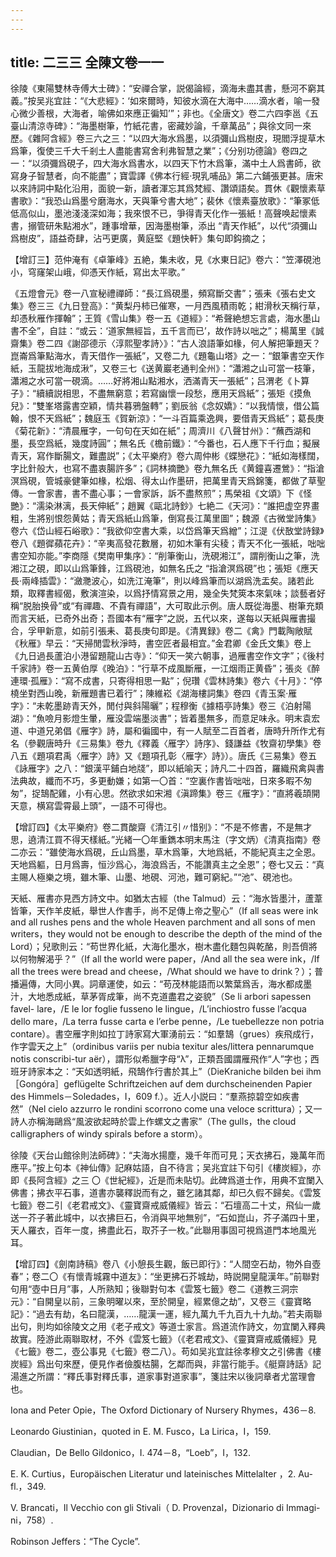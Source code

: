 ```yaml
---
---
---
```

title: 二三三 全陳文卷一一
---




徐陵《東陽雙林寺傅大士碑》：“安禪合掌，説偈論經，滴海未盡其書，懸河不窮其義。”按吴兆宜註：“《大悲經》：‘如來爾時，知彼水滴在大海中……滴水者，喻一發心微少善根，大海者，喻佛如來應正徧知’”；非也。《全唐文》卷二六四李邕《五臺山清涼寺碑》：“海墨樹筆，竹紙花書，密藏妙論，千章萬品”；與徐文同一來歷。《雜阿含經》卷三六之三：“以四大海水爲墨，以須彌山爲樹皮，現閻浮提草木爲筆，復使三千大千剎土人盡能書寫舍利弗智慧之業”；《分别功德論》卷四之一：“以須彌爲硯子，四大海水爲書水，以四天下竹木爲筆，滿中土人爲書師，欲寫身子智慧者，向不能盡”；寶雲譯《佛本行經·現乳哺品》第二六鋪張更甚。唐宋以來詩詞中點化沿用，面貌一新，讀者渾忘其爲梵經、讚頌語矣。貫休《觀懷素草書歌》：“我恐山爲墨兮磨海水，天與筆兮書大地”；裴休《懷素臺放歌》：“筆冢低低高似山，墨池淺淺深如海；我來恨不已，爭得青天化作一張紙！高聲唤起懷素書，搦管研朱點湘水”，踵事增華，因海墨樹筆，添出 “青天作紙”，以代“須彌山爲樹皮”，語益奇肆，沾丐更廣，黄庭堅《題快軒》集句即鈎摘之；

【增訂三】范仲淹有《卓筆峰》五絶，集未收，見《水東日記》卷六：“笠澤硯池小，穹窿架山峨，仰憑天作紙，寫出太平歌。”

《五燈會元》卷一八宣秘禮禪師：“長江爲硯墨，頻寫斷交書”；張耒《張右史文集》卷三三《九日登高》：“黄梨丹柿已催寒，一月西風積雨乾；紺滑秋天稱行草，却憑秋雁作揮翰”；王質《雪山集》卷一五《道經》：“希聲絶想忘言處，海水墨山書不全”，自註：“或云：‘道家無經旨，五千言而已’，故作詩以咄之”；楊萬里《誠齋集》卷二四《謝邵德示〈淳熙聖孝詩〉》：“古人浪語筆如椽，何人解把筆題天？崑崙爲筆點海水，青天借作一張紙”，又卷二九《題龜山塔》之一：“銀筆書空天作紙，玉龍拔地海成湫”，又卷三七《送黄巖老通判全州》：“瀟湘之山可當一枝筆，瀟湘之水可當一硯滴。……好將湘山點湘水，洒滿青天一張紙”；吕渭老《卜算子》：“續續説相思，不盡無窮意；若寫幽懷一段愁，應用天爲紙”；張矩《摸魚兒》：“雙峯塔露書空穎，情共暮鴉盤轉”；劉辰翁《念奴嬌》：“以我情懷，借公篇翰，恨不天爲紙”；魏庭玉《賀新涼》：“一斗百篇乘逸興，要借青天爲紙”；葛長庚《菊花新》：“清晨雁字，一句句在天如在紙”；周濟川《八聲甘州》：“蘸西湖和墨，長空爲紙，幾度詩圓”；無名氏《檐前鐵》：“今番也，石人應下千行血；擬展青天，寫作斷腸文，難盡説”；《太平樂府》卷六周仲彬《蝶戀花》：“紙如海樣闊，字比針般大，也寫不盡衷腸許多”；《詞林摘艷》卷九無名氏《黄鐘喜遷鶯》：“指滄溟爲硯，管城豪健筆如椽，松烟、得太山作墨研，把萬里青天爲錦箋，都做了草聖傳。一會家書，書不盡心事；一會家訴，訴不盡熬煎”；馬榮祖《文頌》下《怪艷》：“濡染淋漓，長天伸紙”；趙翼《甌北詩鈔》七絶二《天河》：“誰把虚空界畫粗，生將别恨怨黄姑；青天爲紙山爲筆，倒寫長江萬里圖”；魏源《古微堂詩集》卷六《岱山經石峪歌》：“我欲仰空書大乘，以岱爲筆天爲繒”；江湜《伏敔堂詩録》卷八《題徲蘋花卉》：“辛夷高發花數層，初如木筆有尖稜；青天不化一張紙，咄咄書空知亦能。”李商隱《樊南甲集序》：“削筆衡山，洗硯湘江”，謂削衡山之筆，洗湘江之硯，即以山爲筆鋒，江爲硯池，如無名氏之 “指滄溟爲硯”也；張矩《應天長·兩峰插雲》：“瀲灧波心，如洗江淹筆”，則以峰爲筆而以湖爲洗盂矣。諸若此類，取釋書經偈，敷演渲染，以爲抒情寫景之用，幾全失梵筴本來氣味；談藝者好稱“脱胎换骨”或“有禪趣、不貴有禪語”，大可取此示例。唐人既從海墨、樹筆充類而言天紙，已奇外出奇；吾國本有“雁字”之説，五代以來，遂每以天紙與雁書撮合，孚甲新意，如前引張耒、葛長庚句即是。《清異録》卷二《禽》門載陶敞賦《秋雁》早云：“天掃閒雲秋淨時，書空匠者最相宜。”金君卿《金氏文集》卷上《九日過長蘆泊小港留題龍山古寺》：“仰天一笑六朝事，過雁書空作文字”；《後村千家詩》卷一五黄伯厚《晚泊》：“行草不成風斷雁，一江烟雨正黄昏”；張炎《醉連環·孤雁》：“寫不成書，只寄得相思一點”；倪瓚《雲林詩集》卷六《十月》：“停橈坐對西山晚，新雁題書已着行”；陳維崧《湖海樓詞集》卷四《青玉案·雁字》：“未乾墨跡青天外，閒付與斜陽曬”；程穆衡《據梧亭詩集》卷三《泊射陽湖》：“魚噞月影燈生暈，雁没雲端墨淡書”；皆着墨無多，而意足味永。明末袁宏道、中道兄弟倡《雁字》詩，屬和徧國中，有一人賦至二百首者，唐時升所作尤有名（參觀唐時升《三易集》卷九《釋義〈雁字〉詩序》、錢謙益《牧齋初學集》卷八五《題項君禹〈雁字〉詩》又《題項孔彰〈雁字〉詩》）。唐氏《三易集》卷五《詠雁字》之八：“銀漢平鋪白地牋”，即以紙喻天；詩凡二十四首，羅織飛禽與書法典故，纖而不巧，多更動嫌；如第一〇首：“空裏作書皆咄咄，日來多暇不匆匆”，捉鵠配雞，小有心思。然欲求如宋湘《滇蹄集》卷三《雁字》：“直將羲頡開天意，横寫雲霄最上頭”，一語不可得也。

【增訂四】《太平樂府》卷二貫酸齋《清江引〃惜别》：“不是不修書，不是無才思，遶清江買不得天樣紙。”光緒一〇年重鐫本明末馬注（字文炳）《清真指南》卷二亦云：“雖使海水爲硯，丘山爲墨，草木爲筆，大地爲紙，不能紀真主之全恩。天地爲軀，日月爲壽，恒沙爲心，海浪爲舌，不能讚真主之全恩”；卷七又云：“真主賜人極樂之境，雖木筆、山墨、地硯、河池，難可窮紀。”“池”、硯池也。

天紙、雁書亦見西方詩文中。如猶太古經（the Talmud）云：“海水皆墨汁，蘆葦皆筆，天作羊皮紙，舉世人作書手，尚不足傳上帝之聖心”（If all seas were ink and all rushes pens and the whole Heaven parchment and all sons of men writers，they would not be enough to describe the depth of the mind of the Lord）；兒歌則云：“苟世界化紙，大海化墨水，樹木盡化麵包與乾酪，則吾儕將以何物解渴乎？”（If all the world were paper，/And all the sea were ink，/If all the trees were bread and cheese，/What should we have to drink？）；普播遍傳，大同小異。詞章運使，如云：“苟茂林能語而以繁葉爲舌，海水都成墨汁，大地悉成紙，草茅胥成筆，尚不克道盡君之姿貌”（Se li arbori sapessen favel- lare，/E le lor foglie fusseno le lingue，/L’inchiostro fusse l’acqua dello mare，/La terra fusse carta e l’erbe penne，/Le tuebellezze non potria contare）。書空雁字則如拉丁詩家寫大軍湧前云：“如羣鵠（grues）疾飛成行，作字雲天之上”（ordinibus variis per nubia texitur ales/littera pennarumque notis conscribi-tur aër），謂形似希臘字母“λ”，正類吾國謂雁飛作“人”字也；西班牙詩家本之：“天如透明紙，飛鵠作行書於其上”（DieKraniche bilden bei ihm［Gongóra］geflügelte Schriftzeichen auf dem durchscheinenden Papier des Himmels－Soledades，I，609 f.）。近人小説曰：“羣燕掠碧空如疾書然”（Nel cielo azzurro le rondini scorrono come una veloce scrittura）；又一詩人亦稱海鷗爲“風波欲起時於雲上作螺文之書家”（The gulls，the cloud calligraphers of windy spirals before a storm）。

徐陵《天台山館徐則法師碑》：“夫海水揚塵，幾千年而可見；天衣拂石，幾萬年而應平。”按上句本《神仙傳》記麻姑語，自不待言；吴兆宜註下句引《樓炭經》，亦即《長阿含經》之三 〇《世紀經》，近是而未貼切。此碑爲道士作，用典不宜闌入佛書；拂衣平石事，道書亦襲釋説而有之，雖乞諸其鄰，却已久假不歸矣。《雲笈七籤》卷二引《老君戒文》、《靈寶齋戒威儀經》皆云：“石壇高二十丈，飛仙一歲送一芥子著此城中，以衣拂巨石，令消與平地無别”，“石如崑山，芥子滿四十里，天人羅衣，百年一度，拂盡此石，取芥子一枚。”此聯用事固可視爲道門本地風光耳。

【增訂四】《劍南詩稿》卷八《小憩長生觀，飯已即行》：“人間空石劫，物外自壺春”；卷二〇《有懷青城霧中道友》：“坐更拂石芥城劫，時説開皇龍漢年。”前聯對句用“壺中日月”事，人所熟知；後聯對句本《雲笈七籤》卷二《道教三洞宗元》：“自開皇以前，三象明曜以來，至於開皇，經累億之劫”，又卷三《靈寶略記》：“過去有劫，名曰龍漢，……龍漢一運，經九萬九千九百九十九劫。”若夫兩聯出句，則均如徐陵文之用《老子戒文》等道士家言。爲道流作詩文，勿宜闌入釋典故實。陸游此兩聯取材，不外《雲笈七籤》（《老君戒文》、《靈寶齋戒威儀經》見《七籤》卷二，壺公事見《七籤》卷二八）。苟如吴兆宜註徐孝穆文之引佛書《樓炭經》爲出句來歷，便見作者儉腹枯腸，乞鄰而與，非當行能手。《艇齋詩話》記湯進之所謂：“釋氏事對釋氏事，道家事對道家事”，箋註宋以後詞章者尤當理會也。

Iona and Peter Opie，The Oxford Dictionary of Nursery Rhymes，436－8.

Leonardo Giustinian，quoted in E. M. Fusco，La Lirica，I，159.

Claudian，De Bello Gildonico，I. 474－8，“Loeb”，I，132.

E. K. Curtius，Europäischen Literatur und lateinisches Mittelalter ，2. Au- fl.，349.

V. Brancati，Il Vecchio con gli Stivali（ D. Provenzal，Dizionario di Immagi- ni，758）.

Robinson Jeffers：“The Cycle”.